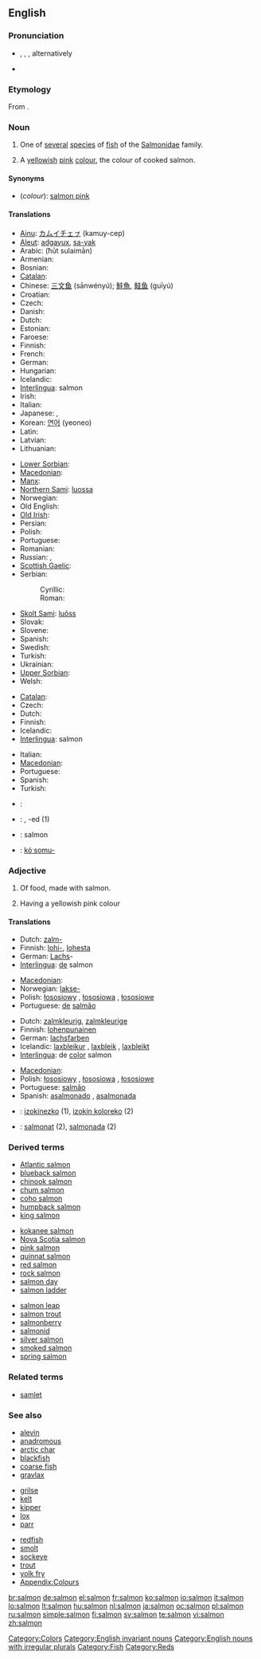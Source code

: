 {{wikipedia}}
==English==

===Pronunciation===
* {{enPR|să'mən}}, {{IPA|/ˈsæmən/}}, {{SAMPA|/"s{m@n/}}, alternatively {{IPA|/ˈsɑmən/}}
* {{audio|En-us-salmon.ogg|Audio (US)}}
*: {{rhymes|æmən}}

===Etymology===
From {{etyl|la}} {{term|salmo|salmō|leaper; salmon|lang=la}}.

===Noun===
{{en-noun|s|pl2=salmon}}

# {{italbrac|plural '''salmon'''}} One of [[several]] [[specie]]s of [[fish]] of the [[Salmonidae]] family.
# {{italbrac|plural '''salmons'''}} A [[yellowish]] [[pink]] [[colour]], the colour of cooked salmon.
#: {{color panel|FA8072}}

====Synonyms====
* (''colour''): [[salmon pink]]

====Translations====
{{trans-top|fish}}
* [[Ainu]]: [[カムイチェㇷ゚]] (kamuy-cep)
* [[Aleut]]: [[adgayux]], [[sa-yak]]
* Arabic: {{Arab|[[حوت سليمان]]}} (ħūt sulaimān)
* Armenian: {{t-|hy|սաղմոն|tr=saġmon|sc=Hayeren|xs=Armenian}}
* Bosnian: {{t-|bs|losos|m}}
* [[Catalan]]: {{t|ca|salmó|m}}
* Chinese: [[三文鱼]] (sānwényú); [[鮭魚]], [[鲑鱼]] (guīyú)
* Croatian: {{t-|hr|losos|m}}
* Czech: {{t+|cs|losos|m}}
* Danish: {{t-|da|laks}}
* Dutch: {{t+|nl|zalm|m}}
* Estonian: {{t|et|lõhe}}
* Faroese: {{t-|fo|laksur|m|xs=Faroese}}
* Finnish: {{t+|fi|lohi}}
* French: {{t+|fr|saumon|m}}
* German: {{t+|de|Lachs|m}}
* Hungarian: {{t+|hu|lazac}}
* Icelandic: {{t+|is|lax|m}}
* [[Interlingua]]: salmon
* Irish: {{t|ga|bradán|m|xs=Irish}}
* Italian: {{t-|it|salmone|m}}
* Japanese: {{t-|ja|サーモン|tr=sāmon|sc=Jpan}}, {{t+|ja|鮭|tr=[[さけ]], sake; [[しゃけ]], shake|sc=Jpan}}
* Korean: [[연어]] (yeoneo)
* Latin: {{t-|la|salmo|m|alt=salmō}}
* Latvian: {{t-|lv|lasis|m|xs=Latvian}}
* Lithuanian: {{t-|lt|lašiša|f|xs=Lithuanian}}
{{trans-mid}}
* [[Lower Sorbian]]: {{tø|dsb|łosos|m|xs=Lower Sorbian}}
* [[Macedonian]]: {{t-|mk|лосос|m|tr=lósos|sc=Cyrl|xs=Macedonian}}
* [[Manx]]: {{t|gv|braddan|m|xs=Manx}}
* [[Northern Sami]]: [[luossa]]
* Norwegian: {{t-|no|laks|m}}
* Old English: {{t-|ang|leax|m|xs=Old English}}
* [[Old Irish]]: {{tø|sga|bratán|m}}
* Persian: {{t|fa|ماهی آزاد|sc=fa-Arab|xs=Persian}}
* Polish: {{t+|pl|łosoś|m}}
* Portuguese: {{t+|pt|salmão|m}}
* Romanian: {{t|ro|somon|m}}
* Russian: {{t+|ru|лосось|m|tr=losós’|sc=Cyrl}}, {{t+|ru|сёмга|f|tr=sjómga|sc=Cyrl}}
* [[Scottish Gaelic]]: {{t-|gd|bradan|m|xs=Scottish Gaelic}}
* Serbian:
*: Cyrillic: {{t-|sr|лосос|m|sc=Cyrl}}
*: Roman: {{t-|sr|losos|m}}
* [[Skolt Sami]]: [[luõss]]
* Slovak: {{t-|sk|losos|m}}
* Slovene: {{t+|sl|losos|m}}
* Spanish: {{t+|es|salmón|m}}
* Swedish: {{t+|sv|lax}}
* Turkish: {{t+|tr|somon}}
* Ukrainian: {{t-|uk|лосось|m|sc=Cyrl|xs=Ukrainian}}
* [[Upper Sorbian]]: {{tø|hsb|łosos|m|xs=Upper Sorbian}}
* Welsh: {{t|cy|eog|xs=Welsh}}
{{trans-bottom}}

{{trans-top|colour}}
* [[Catalan]]: {{t|ca|salmó|m}}
* Czech: {{t|cs|lososová|f}}
* Dutch: {{t|nl|zalmkleur|f}}
* Finnish: {{t|fi|lohenpunainen}}
* Icelandic: {{t+|is|laxbleikur litur|m}}
* [[Interlingua]]: salmon
{{trans-mid}}
* Italian: {{t-|it|salmone|m}}
* [[Macedonian]]: {{t|mk|розово-портокалова|f|tr=rózovo-portokálova|sc=Cyrl|xs=Macedonian}}
* Portuguese: {{t|pt|salmão|m}}
* Spanish: {{t+|es|salmón|m}}
* Turkish: {{t|tr|somon}}
{{trans-bottom}}

{{checktrans}}
<!--Remove this section once all of the translations below have been moved into the tables above.-->
* {{ttbc|Basque}}: {{t|eu|izokin|xs=Basque}}
* {{ttbc|Breton}}: {{t|br|eog|m|xs=Breton}}, -ed {{p}} (1)
* {{ttbc|Indonesian}}: salmon
* {{ttbc|Central Sierra Miwok}}: [[kóˑsomu-]]

===Adjective===
{{en-adj|-}}

# Of food, made with salmon.
# {{colour}} Having a yellowish pink colour

====Translations====
{{trans-top|made with salmon}}
* Dutch: [[zalm-]]
* Finnish: [[lohi-]], [[lohi|lohesta]]
* German: [[Lachs]]-
* [[Interlingua]]: [[de]] salmon
{{trans-mid}}
* [[Macedonian]]: {{t|mk|лососов|m|tr=lósosov|sc=Cyrl|xs=Macedonian}}
* Norwegian: [[lakse-]]
* Polish: [[łososiowy]] {{m}}, [[łososiowa]] {{f}}, [[łososiowe]] {{n}}
* Portuguese: [[de]] [[salmão]]
{{trans-bottom}}

{{trans-top|colour}}
* Dutch: [[zalmkleurig]], [[zalmkleurige]]
* Finnish: [[lohenpunainen]]
* German: [[lachsfarben]]
* Icelandic: [[laxbleikur]] {{m}}, [[laxbleik]] {{f}}, [[laxbleikt]] {{n}}
* [[Interlingua]]: de [[color]] salmon
{{trans-mid}}
* [[Macedonian]]: {{t|mk|розово портокалов|m|tr=rózovo-portokálov|sc=Cyrl|xs=Macedonian}}
* Polish: [[łososiowy]] {{m}}, [[łososiowa]] {{f}}, [[łososiowe]] {{n}}
* Portuguese: [[salmão]]
* Spanish: [[asalmonado]] {{m}}, [[asalmonada]] {{f}}
{{trans-bottom}}

{{checktrans}}

* {{ttbc|Basque}}: [[izokinezko]] (1), [[izokin koloreko]] (2)
* {{ttbc|Catalan}}: [[salmonat]] {{m}} (2), [[salmonada]] {{f}} (2)

===Derived terms===
{{top3}}
* [[Atlantic salmon]]
* [[blueback salmon]]
* [[chinook salmon]]
* [[chum salmon]]
* [[coho salmon]]
* [[humpback salmon]]
* [[king salmon]]
{{mid3}}
* [[kokanee salmon]]
* [[Nova Scotia salmon]]
* [[pink salmon]]
* [[quinnat salmon]]
* [[red salmon]]
* [[rock salmon]]
* [[salmon day]]
* [[salmon ladder]]
{{mid3}}
* [[salmon leap]]
* [[salmon trout]]
* [[salmonberry]]
* [[salmonid]]
* [[silver salmon]]
* [[smoked salmon]]
* [[spring salmon]]
{{bottom}}

===Related terms===
* [[samlet]]

===See also===
{{top3}}
* [[alevin]]
* [[anadromous]]
* [[arctic char]]
* [[blackfish]]
* [[coarse fish]]
* [[gravlax]]
{{mid3}}
* [[grilse]]
* [[kelt]]
* [[kipper]]
* [[lox]]
* [[parr]]
{{mid3}}
* [[redfish]]
* [[smolt]]
* [[sockeye]]
* [[trout]]
* [[yolk fry]]
* [[Appendix:Colours]]
{{bottom}}

[[Category:Colors]]
[[Category:English invariant nouns]]
[[Category:English nouns with irregular plurals]]
[[Category:Fish]]
[[Category:Reds]]

[[br:salmon]]
[[de:salmon]]
[[el:salmon]]
[[fr:salmon]]
[[ko:salmon]]
[[io:salmon]]
[[it:salmon]]
[[lo:salmon]]
[[lt:salmon]]
[[hu:salmon]]
[[nl:salmon]]
[[ja:salmon]]
[[oc:salmon]]
[[pl:salmon]]
[[ru:salmon]]
[[simple:salmon]]
[[fi:salmon]]
[[sv:salmon]]
[[te:salmon]]
[[vi:salmon]]
[[zh:salmon]]